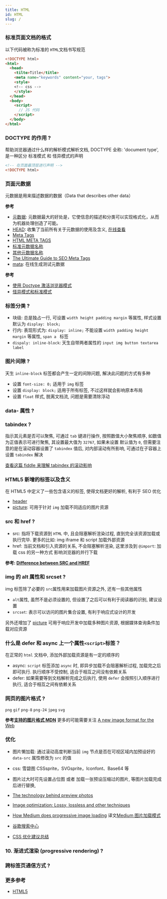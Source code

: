 ```yaml
---
title: HTML
id: HTML
slug: /
---
```


### 标准页面文档的格式

以下代码被称为标准的 `HTML`文档书写规范

```html
<!DOCTYPE html>
<html>
  <head>
    <tilte>Title</title>
    <meta name="keywords" content="your, tags">
    <style>
    <!-- css -->
    </style>
  </head>
  <body>
    <script>
      // JS 代码
    </script>
  </body>
</html>
```

### DOCTYPE 的作用 ?

帮助浏览器通过什么样的解析模式解析文档, DOCTYPE 全称: 'document type', 是一种区分 标准模式 和 怪异模式的声明

```html
<!-- 在页面最顶层进行声明 -->
<!DOCTYPE html>
```

### 页面元数据

元数据是用来描述数据的数据（Data that describes other data）

**参考**

- [元数据](https://www.ruanyifeng.com/blog/2007/03/metadata.html): 元数据最大的好处是，它使信息的描述和分类可以实现格式化，从而为机器处理创造了可能。
- [HEAD](https://github.com/joshbuchea/HEAD): 收集了当前所有关于元数据的使用及含义, [在线查看](https://htmlhead.dev/)
- [Meta Tags](https://gist.github.com/lancejpollard/1978404)
- [HTML META TAGS](https://github.com/kevinSuttle/html-meta-tags)
- [标准元数据名称](https://developer.mozilla.org/zh-CN/docs/Web/HTML/Element/meta/name)
- [其他元数据名称](https://wiki.whatwg.org/wiki/MetaExtensions)
- [The Ultimate Guide to SEO Meta Tags](https://moz.com/blog/the-ultimate-guide-to-seo-meta-tags)
- [mata](https://metatags.io/): 在线生成测试元数据

**参考**

- [使用 Doctype 激活浏览器模式](https://hsivonen.fi/doctype/)
- [怪异模式和标准模式](https://developer.mozilla.org/zh-CN/docs/Web/HTML/Quirks_Mode_and_Standards_Mode)

### 标签分类 ?

- 块级: 总是独占一行, 可设置 `width height padding margin` 等属性, 样式设置默认为 `display: block;`
- 行内: 表现形式为: `display: inline;` 不能设置 `width padding height margin` 等属性, `span a ` 标签
- `dispaly: inline-block`: 天生自带两者属性的 `input img button textarea label`

### 图片间隙 ?

天生 `inline-block` 标签都会产生一定的间隙问题, 解决此问题的方式有多种

- 设置 `font-size: 0;` 适用于 `img` 标签
- 设置 `display: block;` 适用于所有标签, 不过这样就会影响原本布局
- 设置 `float` 样式, 脱离文档流, 问题是需要清除浮动

### data- 属性 ?

### tabindex ?

指示其元素是否可以聚焦, 可通过 `tab` 键进行操作, 按照数值大小聚焦顺序, 如数值为正值表示可进行聚焦, 其设置最大值为 `32767`, 如果未设置
默认值为 `0`, 但需要注意的是在滚动容器设置了 `tabindex` 值后, 对内部滚动有所影响, 可通过在子容器上设置 `tabindex` 解决

[查看这篇 fiddle 来理解 tabindex 的滚动影响](https://jsfiddle.net/jainakshay/0b2q4Lgv/)

### HTML5 新增的标签以及含义

在 HTML5 中定义了一些包含语义的标签, 使得文档更好的解析, 有利于 SEO 优化

- [header](https://developer.mozilla.org/zh-CN/docs/Web/HTML/Element/header)
- [picture](https://developer.mozilla.org/zh-CN/docs/Web/HTML/Element/picture): 可用于针对 `img` 加载不同适应的图片资源

### src 和 href ?

- src: 指将下载资源到 `HTML` 中, 且会阻塞解析渲染过程, 直到完全该资源加载或执行完毕. 更多的比如: img iframe 和 script 加载外部资源
- href: 当前文档和引入资源的关系, 不会阻塞解析渲染, 这里涉及到 `@import`: 加载 css 的另一种方式 影响浏览器的并行下载

**参考: [Difference between SRC and HREF](https://stackoverflow.com/questions/3395359/difference-between-src-and-href)**

### img 的 alt 属性和 srcset ?

img 标签除了必要的 `src`属性用来加载图片资源之外, 还有一些其他属性

- `alt`属性, 虽然不是必须设置的, 但设置了之后可以有利于阅读器的识别, 建议设置
- `srcset`: 表示可以访问的图片集合设置, 有利于响应式设计的开发

另外还增加了 [picture](https://developer.mozilla.org/zh-CN/docs/Web/HTML/Element/picture) 可用于响应开发中加载多种图片资源, 根据媒体查询条件加载对应资源

### 什么是 defer 和 async 上一个属性`<script>`标签？

在正常的 `html` 文档中, 添加外部加载资源是有一定的顺序的

- async: `script` 标签添加 `async` 时, 即异步加载不会阻塞解析过程, 加载完之后即可执行. 执行顺序不受控制, 适合于相互之间没有依赖关系
- defer: 如果需要等到文档解析完成之后执行, 使用 `defer` 会按照引入顺序进行执行, 适合于相互之间有依赖关系

### 网页的图片格式 ?

`png` `gif` `png-8` `png-24` `jpeg` `svg`

**参考[支持的图片格式 MDN](https://developer.mozilla.org/zh-CN/docs/Web/HTML/Element/img#%E6%94%AF%E6%8C%81%E7%9A%84%E5%9B%BE%E5%83%8F%E6%A0%BC%E5%BC%8F)**
更多的可能需要关注 [A new image format for the Web](https://developers.google.com/speed/webp/)

### 优化

- 图片懒加载: 通过滚动高度判断当前 `img` 节点是否在可视区域内加预设好的 `data-src` 属性修改为 `src` 的值
- css: 雪碧图 CSSsprite，SVGsprite，Iconfont、Base64 等
- 图片过大时可先设置占位图 或者 加载一张预设压缩过的图片, 等图片加载完成后进行替换,

- [The technology behind preview photos](https://engineering.fb.com/2015/08/06/android/the-technology-behind-preview-photos/)
- [Image optimization: Lossy, lossless and other techniques](https://jmperezperez.com/image-optimization-lossy-lossless-techniques/)
- [How Medium does progressive image loading](https://jmperezperez.com/medium-image-progressive-loading-placeholder/) 译文[Medium 图片加载模式](https://github.com/lx7575000/Translation/blob/master/%EF%BC%88%E8%AF%91%EF%BC%89Medium%E5%9B%BE%E7%89%87%E5%8A%A0%E8%BD%BD%E6%A8%A1%E5%BC%8F/%EF%BC%88%E8%AF%91%EF%BC%89Medium%E5%9B%BE%E7%89%87%E5%8A%A0%E8%BD%BD%E6%A8%A1%E5%BC%8F.md)
- [谷歌搜索中心](https://developers.google.com/search)
- [CSS 优化建议总结](https://juejin.cn/post/6844903500963397640#heading-16)

### 10. 渐进式渲染 (progressive rendering) ?

### 跨标签页通信方式 ?

### 更多参考

- [HTML5](https://www.tutorialspoint.com/html5/)
